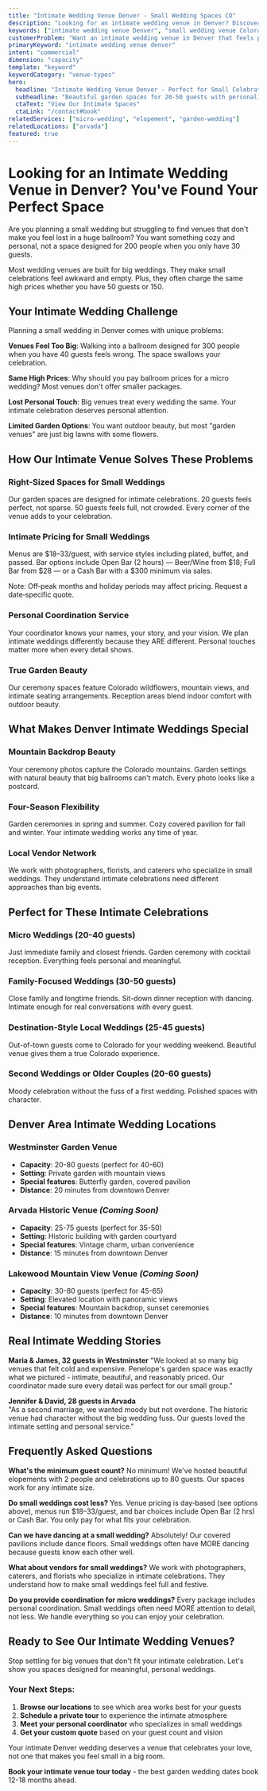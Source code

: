 ```yaml
---
title: "Intimate Wedding Venue Denver - Small Wedding Spaces CO"
description: "Looking for an intimate wedding venue in Denver? Discover beautiful small wedding spaces perfect for 20-50 guests with garden ceremonies."
keywords: ["intimate wedding venue Denver", "small wedding venue Colorado", "micro wedding Denver", "intimate celebration space", "small wedding locations Denver"]
customerProblem: "Want an intimate wedding venue in Denver that feels personal, not like a big impersonal ballroom?"
primaryKeyword: "intimate wedding venue denver"
intent: "commercial"
dimension: "capacity"
template: "keyword"
keywordCategory: "venue-types"
hero:
  headline: "Intimate Wedding Venue Denver - Perfect for Small Celebrations"
  subheadline: "Beautiful garden spaces for 20-50 guests with personalized coordination"
  ctaText: "View Our Intimate Spaces"
  ctaLink: "/contact#book"
relatedServices: ["micro-wedding", "elopement", "garden-wedding"]
relatedLocations: ["arvada"]
featured: true
---
```



# Looking for an Intimate Wedding Venue in Denver? You've Found Your Perfect Space

Are you planning a small wedding but struggling to find venues that don't make you feel lost in a huge ballroom? You want something cozy and personal, not a space designed for 200 people when you only have 30 guests.

Most wedding venues are built for big weddings. They make small celebrations feel awkward and empty. Plus, they often charge the same high prices whether you have 50 guests or 150.

## Your Intimate Wedding Challenge

Planning a small wedding in Denver comes with unique problems:

**Venues Feel Too Big**: Walking into a ballroom designed for 300 people when you have 40 guests feels wrong. The space swallows your celebration.

**Same High Prices**: Why should you pay ballroom prices for a micro wedding? Most venues don't offer smaller packages.

**Lost Personal Touch**: Big venues treat every wedding the same. Your intimate celebration deserves personal attention.

**Limited Garden Options**: You want outdoor beauty, but most "garden venues" are just big lawns with some flowers.

## How Our Intimate Venue Solves These Problems

### Right-Sized Spaces for Small Weddings
Our garden spaces are designed for intimate celebrations. 20 guests feels perfect, not sparse. 50 guests feels full, not crowded. Every corner of the venue adds to your celebration.

### Intimate Pricing for Small Weddings

<PricingAtAGlance eventLabel="Intimate Wedding" showFourHour={true} showEightHour={true} />

Menus are $18–33/guest, with service styles including plated, buffet, and passed.
Bar options include Open Bar (2 hours) — Beer/Wine from $18; Full Bar from $28 — or a Cash Bar with a $300 minimum via sales.

Note: Off‑peak months and holiday periods may affect pricing. Request a date‑specific quote.

### Personal Coordination Service
Your coordinator knows your names, your story, and your vision. We plan intimate weddings differently because they ARE different. Personal touches matter more when every detail shows.

### True Garden Beauty
Our ceremony spaces feature Colorado wildflowers, mountain views, and intimate seating arrangements. Reception areas blend indoor comfort with outdoor beauty.

## What Makes Denver Intimate Weddings Special

### Mountain Backdrop Beauty
Your ceremony photos capture the Colorado mountains. Garden settings with natural beauty that big ballrooms can't match. Every photo looks like a postcard.

### Four-Season Flexibility
Garden ceremonies in spring and summer. Cozy covered pavilion for fall and winter. Your intimate wedding works any time of year.

### Local Vendor Network
We work with photographers, florists, and caterers who specialize in small weddings. They understand intimate celebrations need different approaches than big events.

## Perfect for These Intimate Celebrations

### Micro Weddings (20-40 guests)
Just immediate family and closest friends. Garden ceremony with cocktail reception. Everything feels personal and meaningful.

### Family-Focused Weddings (30-50 guests) 
Close family and longtime friends. Sit-down dinner reception with dancing. Intimate enough for real conversations with every guest.

### Destination-Style Local Weddings (25-45 guests)
Out-of-town guests come to Colorado for your wedding weekend. Beautiful venue gives them a true Colorado experience.

### Second Weddings or Older Couples (20-60 guests)
Moody celebration without the fuss of a first wedding. Polished spaces with character.

## Denver Area Intimate Wedding Locations

### Westminster Garden Venue
- **Capacity**: 20-80 guests (perfect for 40-60)
- **Setting**: Private garden with mountain views
- **Special features**: Butterfly garden, covered pavilion
- **Distance**: 20 minutes from downtown Denver

### Arvada Historic Venue *(Coming Soon)*
- **Capacity**: 25-75 guests (perfect for 35-50)
- **Setting**: Historic building with garden courtyard
- **Special features**: Vintage charm, urban convenience
- **Distance**: 15 minutes from downtown Denver

### Lakewood Mountain View Venue *(Coming Soon)*
- **Capacity**: 30-80 guests (perfect for 45-65)
- **Setting**: Elevated location with panoramic views
- **Special features**: Mountain backdrop, sunset ceremonies
- **Distance**: 10 minutes from downtown Denver

## Real Intimate Wedding Stories

**Maria & James, 32 guests in Westminster**
"We looked at so many big venues that felt cold and expensive. Penelope's garden space was exactly what we pictured - intimate, beautiful, and reasonably priced. Our coordinator made sure every detail was perfect for our small group."

**Jennifer & David, 28 guests in Arvada**  
"As a second marriage, we wanted moody but not overdone. The historic venue had character without the big wedding fuss. Our guests loved the intimate setting and personal service."

## Frequently Asked Questions

**What's the minimum guest count?**
No minimum! We've hosted beautiful elopements with 2 people and celebrations up to 80 guests. Our spaces work for any intimate size.

**Do small weddings cost less?**
Yes. Venue pricing is day‑based (see options above), menus run $18–33/guest, and bar choices include Open Bar (2 hrs) or Cash Bar. You only pay for what fits your celebration.

**Can we have dancing at a small wedding?**
Absolutely! Our covered pavilions include dance floors. Small weddings often have MORE dancing because guests know each other well.

**What about vendors for small weddings?**
We work with photographers, caterers, and florists who specialize in intimate celebrations. They understand how to make small weddings feel full and festive.

**Do you provide coordination for micro weddings?**
Every package includes personal coordination. Small weddings often need MORE attention to detail, not less. We handle everything so you can enjoy your celebration.

## Ready to See Our Intimate Wedding Venues?

Stop settling for big venues that don't fit your intimate celebration. Let's show you spaces designed for meaningful, personal weddings.

### Your Next Steps:
1. **Browse our locations** to see which area works best for your guests
2. **Schedule a private tour** to experience the intimate atmosphere
3. **Meet your personal coordinator** who specializes in small weddings  
4. **Get your custom quote** based on your guest count and vision

Your intimate Denver wedding deserves a venue that celebrates your love, not one that makes you feel small in a big room.

**Book your intimate venue tour today** - the best garden wedding dates book 12-18 months ahead.